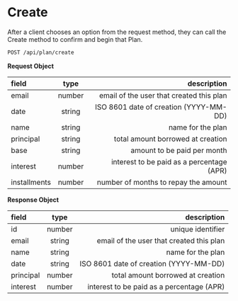 # Create

After a client chooses an option from the request method, they can call the Create method to confirm and begin that Plan.

```bash filename="Endpoints" copy
POST /api/plan/create
```

**Request Object**

| field        |  type  |                               description |
| :----------- | :----: | ----------------------------------------: |
| email        | number |  email of the user that created this plan |
| date         | string |    ISO 8601 date of creation (YYYY-MM-DD) |
| name         | string |                         name for the plan |
| principal    | string |         total amount borrowed at creation |
| base         | string |               amount to be paid per month |
| interest     | number | interest to be paid as a percentage (APR) |
| installments | number |      number of months to repay the amount |

**Response Object**

| field     |  type  |                               description |
| :-------- | :----: | ----------------------------------------: |
| id        | number |                         unique identifier |
| email     | string |  email of the user that created this plan |
| name      | string |                         name for the plan |
| date      | string |    ISO 8601 date of creation (YYYY-MM-DD) |
| principal | number |         total amount borrowed at creation |
| interest  | number | interest to be paid as a percentage (APR) |
